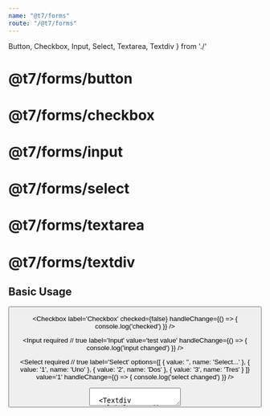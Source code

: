 ```yaml
---
name: "@t7/forms"
route: "/@t7/forms"
---
```


  Button,
  Checkbox,
  Input,
  Select,
  Textarea,
  Textdiv
} from './'

# @t7/forms/button

<PropsTable of={Button} />

# @t7/forms/checkbox

<PropsTable of={Checkbox} />

# @t7/forms/input

<PropsTable of={Input} />

# @t7/forms/select

<PropsTable of={Select} />

# @t7/forms/textarea

<PropsTable of={Textarea} />

# @t7/forms/textdiv

<PropsTable of={Textdiv} />

## Basic Usage

<Playground>
  <Button
    mode='primary'
    size='small'
    children='Button'
  />

  <Checkbox
    label='Checkbox'
    checked={false}
    handleChange={() => {
      console.log('checked')
    }}
  />

  <Input
    required // true
    label='Input'
    value='test value'
    handleChange={() => {
      console.log('input changed')
    }}
  />

  <Select
    required // true
    label='Select'
    options={[
      {
        value: '',
        name: 'Select...'
      },
      {
        value: '1',
        name: 'Uno'
      },
      {
        value: '2',
        name: 'Dos'
      },
      {
        value: '3',
        name: 'Tres'
      }
    ]}
    value='1'
    handleChange={() => {
      console.log('select changed')
    }}
  />

  <Textarea
    label='Textarea'
    value='test value'
  />

  <Textdiv
    label='Textdiv'
    value='test value'
  />
</Playground>